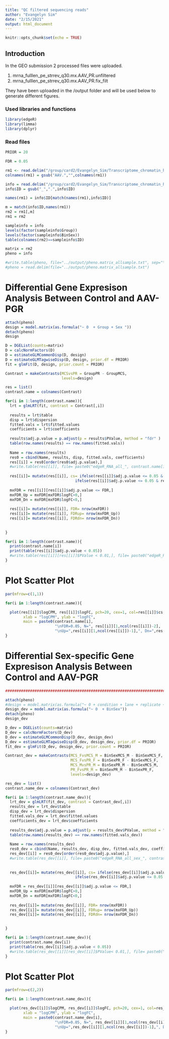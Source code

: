 ```yaml
---
title: "QC filtered sequencing reads"
author: "Evangelyn Sim"
date: "2/15/2021"
output: html_document
---
```


```r
knitr::opts_chunk$set(echo = TRUE)
```




## Introduction

In the GEO submission 2 processed files were uploaded. 

1. mrna_fulllen_pe_strrev_q30.mx.AAV_PR.unfiltered
2. mrna_fulllen_pe_strrev_q30.mx.AAV_PR.fix_filt

They have been uploaded in the /output folder and will be used below to generate different figures.



### Used libraries and functions

```r
library(edgeR)
library(limma)
library(dplyr)

```


### Read files 
```r

PRIOR = 20

FDR = 0.05

rm1 <- read.delim("/group/card2/Evangelyn_Sim/Transcriptome_chromatin_human/Sequencing_ATAC_RNA/GITHUB/Mouse_AAV_PGR_RNAseq_bulk/output/mrna_fulllen_pe_strrev_q30.mx.AAV_PR.fix_filt", row.names = 1)
colnames(rm1) = gsub("AAV.","",colnames(rm1))

info = read.delim("/group/card2/Evangelyn_Sim/Transcriptome_chromatin_human/Sequencing_ATAC_RNA/GITHUB/Mouse_AAV_PGR_RNAseq_bulk/output/2020021_AAV_PR_RNA_samplesheet.txt", header = TRUE, sep = "\t", stringsAsFactors = F)
info$ID = gsub("_",".",info$ID)

names(rm1) = info$ID[match(names(rm1),info$ID)]

m = match(info$ID,names(rm1))
rm2 = rm1[,m]
rm1 = rm2

sampleinfo = info
levels(factor(sampleinfo$Group))
levels(factor(sampleinfo$BinSex))
table(colnames(rm2)==sampleinfo$ID)

matrix = rm2
pheno = info

#write.table(pheno, file="../output/pheno.matrix_allsample.txt", sep="\t", quote = F, row.names = F)
#pheno = read.delim(file="../output/pheno.matrix_allsample.txt")

```


# Differential Gene Expresison Analysis Between Control and AAV-PGR

```r

attach(pheno)
design = model.matrix(as.formula("~ 0  + Group + Sex "))
detach(pheno)
design

D = DGEList(counts=matrix)
D = calcNormFactors(D)
D = estimateGLMCommonDisp(D, design)
D = estimateGLMTagwiseDisp(D, design, prior.df = PRIOR)
fit = glmFit(D, design, prior.count = PRIOR)

Contrast = makeContrasts(MCSvsPR = GroupPR - GroupMCS,
                         levels=design)

res = list()
contrast.name = colnames(Contrast)

for(i in 1:length(contrast.name)){
  lrt = glmLRT(fit, contrast = Contrast[,i])   
  
  results = lrt$table
  disp = lrt$dispersion
  fitted.vals = lrt$fitted.values
  coefficients = lrt$coefficients
  
  results$adj.p.value = p.adjust(p = results$PValue, method = "fdr" )
  table(row.names(results) == row.names(fitted.vals))
  
  Name = row.names(results)
  res0 = cbind(Name, results, disp, fitted.vals, coefficients)
  res[[i]] = res0[order(res0$adj.p.value),]
  #write.table(res[[i]], file= paste0("edgeR_RNA_all_", contrast.name[i] ,".xls"), quote=F, sep="\t", col.names = T, row.names = F)
  
  res[[i]]= mutate(res[[i]], cs= ifelse(res[[i]]$adj.p.value <= 0.05 & res[[i]]$logFC <= 0, "purple",
                               ifelse(res[[i]]$adj.p.value <= 0.05 & res[[i]]$logFC >= 0, "springgreen3", "grey")))
  
  mxFDR = res[[i]][res[[i]]$adj.p.value <= FDR,]
  mxFDR_Up = mxFDR[mxFDR$logFC>0,]
  mxFDR_Dn = mxFDR[mxFDR$logFC<0,]
  
  res[[i]]= mutate(res[[i]], FDR= nrow(mxFDR))
  res[[i]]= mutate(res[[i]], FDRup= nrow(mxFDR_Up))
  res[[i]]= mutate(res[[i]], FDRdn= nrow(mxFDR_Dn))
  
  
}

for(i in 1:length(contrast.name)){
  print(contrast.name[i])
  print(table(res[[i]]$adj.p.value < 0.05))
  #write.table(res[[i]][res[[i]]$PValue < 0.01,], file= paste0("edgeR_RNA_all_", contrast.name[i] ,"_p001.xls"), quote=F, sep="\t", col.names = T, row.names = F)
}

```

# Plot Scatter Plot

```r

par(mfrow=c(1,1))

for(i in 1:length(contrast.name)){

  plot(res[[i]]$logCPM, res[[i]]$logFC, pch=20, cex=1, col=res[[i]]$cs, 
        xlab = "logCPM", ylab = "logFC",
        main = paste0(contrast.name[i], 
                      "\nFDR=0.05, N=", res[[i]][1,ncol(res[[i]])-2], 
                      "\nUp=",res[[i]][1,ncol(res[[i]])-1],", Dn=",res[[i]][1,ncol(res[[i]])]))
}

```

# Differential Sex-specific Gene Expresison Analysis Between Control and AAV-PGR

```r
########################################################################################################Dev

attach(pheno)
#design = model.matrix(as.formula("~ 0 + condition + lane + replicate + time"))
design_dev = model.matrix(as.formula("~ 0  + BinSex"))
detach(pheno)
design_dev

D_dev = DGEList(counts=matrix)
D_dev = calcNormFactors(D_dev)
D_dev = estimateGLMCommonDisp(D_dev, design_dev)
D_dev = estimateGLMTagwiseDisp(D_dev, design_dev, prior.df = PRIOR)
fit_dev = glmFit(D_dev, design_dev, prior.count = PRIOR)

Contrast_dev = makeContrasts(MCS_FvsMCS_M = BinSexMCS_M - BinSexMCS_F,
                             MCS_FvsPR_F = BinSexPR_F - BinSexMCS_F,
                             MCS_MvsPR_M = BinSexPR_M - BinSexMCS_M,
                             PR_FvsPR_M = BinSexPR_M - BinSexPR_F,
                             levels=design_dev)

res_dev = list()
contrast.name_dev = colnames(Contrast_dev)

for(i in 1:length(contrast.name_dev)){
  lrt_dev = glmLRT(fit_dev, contrast = Contrast_dev[,i])   
  results_dev = lrt_dev$table
  disp_dev = lrt_dev$dispersion
  fitted.vals_dev = lrt_dev$fitted.values
  coefficients_dev = lrt_dev$coefficients
  
  results_dev$adj.p.value = p.adjust(p = results_dev$PValue, method = "fdr" )
  table(row.names(results_dev) == row.names(fitted.vals_dev))
  
  Name = row.names(results_dev)
  res0_dev = cbind(Name, results_dev, disp_dev, fitted.vals_dev, coefficients_dev)
  res_dev[[i]] = res0_dev[order(res0_dev$adj.p.value),]
  #write.table(res_dev[[i]], file= paste0("edgeR_RNA_all_sex_", contrast.name_dev[i] ,".xls"), quote=F, sep="\t", col.names = T, row.names = F)
  
  
  res_dev[[i]]= mutate(res_dev[[i]], cs= ifelse(res_dev[[i]]$adj.p.value <= 0.05 & res_dev[[i]]$logFC <= 0, "purple",
                               ifelse(res_dev[[i]]$adj.p.value <= 0.05 & res_dev[[i]]$logFC >= 0, "springgreen3", "grey")))
  
  mxFDR = res_dev[[i]][res_dev[[i]]$adj.p.value <= FDR,]
  mxFDR_Up = mxFDR[mxFDR$logFC>0,]
  mxFDR_Dn = mxFDR[mxFDR$logFC<0,]
  
  res_dev[[i]]= mutate(res_dev[[i]], FDR= nrow(mxFDR))
  res_dev[[i]]= mutate(res_dev[[i]], FDRup= nrow(mxFDR_Up))
  res_dev[[i]]= mutate(res_dev[[i]], FDRdn= nrow(mxFDR_Dn))

  
}

for(i in 1:length(contrast.name_dev)){
  print(contrast.name_dev[i])
  print(table(res_dev[[i]]$adj.p.value < 0.05))
  #write.table(res_dev[[i]][res_dev[[i]]$PValue< 0.01,], file= paste0("edgeR_RNA_all_sex_", contrast.name_dev[i] ,"_p001.xls"), quote=F, sep="\t", col.names = T, row.names = F)
}


```


# Plot Scatter Plot

```r

par(mfrow=c(2,2))

for(i in 1:length(contrast.name_dev)){

  plot(res_dev[[i]]$logCPM, res_dev[[i]]$logFC, pch=20, cex=1, col=res_dev[[i]]$cs, 
        xlab = "logCPM", ylab = "logFC",
        main = paste0(contrast.name_dev[i], 
                      "\nFDR=0.05, N=", res_dev[[i]][1,ncol(res_dev[[i]])-2], 
                      "\nUp=",res_dev[[i]][1,ncol(res_dev[[i]])-1],", Dn=",res_dev[[i]][1,ncol(res_dev[[i]])]))
}

```

